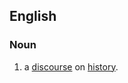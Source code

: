 ==English==

===Noun===
{{en-noun|historiologies}}

# {{label|en|obsolete}} a [[discourse]] on [[history]].